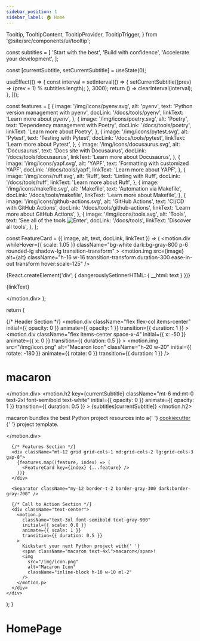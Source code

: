 ```yaml
---
sidebar_position: 1
sidebar_label: 🏠 Home
---
```


  Tooltip,
  TooltipContent,
  TooltipProvider,
  TooltipTrigger,
} from '@site/src/components/ui/tooltip';

<head>
  <title>macaron - Python Project Template</title>
</head>


  const subtitles = [
    'Start with the best',
    'Build with confidence',
    'Accelerate your development',
  ];

  const [currentSubtitle, setCurrentSubtitle] = useState(0);

  useEffect(() => {
    const interval = setInterval(() => {
      setCurrentSubtitle((prev) => (prev + 1) % subtitles.length);
    }, 3000);
    return () => clearInterval(interval);
  }, []);

  const features = [
    {
      image: '/img/icons/pyenv.svg',
      alt: 'pyenv',
      text: 'Python version management with pyenv',
      docLink: '/docs/tools/pyenv',
      linkText: 'Learn more about pyenv',
    },
    {
      image: '/img/icons/poetry.svg',
      alt: 'Poetry',
      text: 'Dependency management with Poetry',
      docLink: '/docs/tools/poetry',
      linkText: 'Learn more about Poetry',
    },
    {
      image: '/img/icons/pytest.svg',
      alt: 'Pytest',
      text: 'Testing with Pytest',
      docLink: '/docs/tools/pytest',
      linkText: 'Learn more about Pytest',
    },
    {
      image: '/img/icons/docusaurus.svg',
      alt: 'Docusaurus',
      text: 'Docs site with Docusaurus',
      docLink: '/docs/tools/docusaurus',
      linkText: 'Learn more about Docusaurus',
    },
    {
      image: '/img/icons/yapf.svg',
      alt: 'YAPF',
      text: 'Formatting with customized YAPF',
      docLink: '/docs/tools/yapf',
      linkText: 'Learn more about YAPF',
    },
    {
      image: '/img/icons/ruff.svg',
      alt: 'Ruff',
      text: 'Linting with Ruff',
      docLink: '/docs/tools/ruff',
      linkText: 'Learn more about Ruff',
    },
    {
      image: '/img/icons/makefile.svg',
      alt: 'Makefile',
      text: 'Automation via Makefile',
      docLink: '/docs/tools/makefile',
      linkText: 'Learn more about Makefile',
    },
    {
      image: '/img/icons/github-actions.svg',
      alt: 'GitHub Actions',
      text: 'CI/CD with GitHub Actions',
      docLink: '/docs/tools/github-actions',
      linkText: 'Learn more about GitHub Actions',
    },
    {
      image: '/img/icons/tools.svg',
      alt: 'Tools',
      text: 'See all of the tools <img src="/img/icons/enter.svg" alt="Enter" class="h-8 w-8 inline-block" />',
      docLink: '/docs/tools',
      linkText: 'Discover all tools',
    },
  ];

  const FeatureCard = ({ image, alt, text, docLink, linkText }) => (
    <motion.div
      whileHover={{ scale: 1.05 }}
      className="bg-white dark:bg-gray-800 p-6 rounded-lg shadow-lg transition-transform"
    >
      <TooltipProvider>
        <Tooltip>
          <TooltipTrigger>
            <Link to={docLink} className="flex items-center space-x-4">
              <motion.img
                src={image}
                alt={alt}
                className="h-16 w-16 transition-transform duration-300 ease-in-out transform hover:scale-125"
              />
              <div>
                <div className="text-lg font-medium text-gray-900 dark:text-gray-100">
                  {React.createElement('div', { dangerouslySetInnerHTML: { __html: text } })}
                </div>
              </div>
            </Link>
          </TooltipTrigger>
          <TooltipContent>
            <p>{linkText}</p>
          </TooltipContent>
        </Tooltip>
      </TooltipProvider>
    </motion.div>
  );

  return (
    <div className="container mx-auto px-6 py-12">
      {/* Header Section */}
      <motion.div
        className="flex flex-col items-center"
        initial={{ opacity: 0 }}
        animate={{ opacity: 1 }}
        transition={{ duration: 1 }}
      >
        <Card className="w-full max-w-4xl p-8 bg-gradient-to-r from-blue-500 via-purple-500 to-pink-500 shadow-xl rounded-xl">
          <div className="flex flex-col md:flex-row items-center justify-between">
            <motion.div
              className="flex items-center space-x-4"
              initial={{ x: -50 }}
              animate={{ x: 0 }}
              transition={{ duration: 0.5 }}
            >
              <motion.img
                src="/img/icon.png"
                alt="Macaron Icon"
                className="h-20 w-20"
                initial={{ rotate: -180 }}
                animate={{ rotate: 0 }}
                transition={{ duration: 1 }}
              />
              <h1 className="text-6xl font-extrabold text-white">macaron</h1>
            </motion.div>
            <motion.h2
              key={currentSubtitle}
              className="mt-6 md:mt-0 text-2xl font-semibold text-white"
              initial={{ opacity: 0 }}
              animate={{ opacity: 1 }}
              transition={{ duration: 0.5 }}
            >
              {subtitles[currentSubtitle]}
            </motion.h2>
          </div>
          <Separator className="my-6 border-t-2 border-white" />
          <p className="text-center text-xl text-white">
            <span className="font-bold">macaron</span> bundles the best Python
            project resources into a{' '}
            <a
              href="https://github.com/cookiecutter/cookiecutter"
              target="_blank"
              rel="noopener noreferrer"
              className="underline hover:text-gray-200"
            >
              cookiecutter
            </a>{' '}
            project template.
          </p>
        </Card>
      </motion.div>

      {/* Features Section */}
      <div className="mt-12 grid grid-cols-1 md:grid-cols-2 lg:grid-cols-3 gap-8">
        {features.map((feature, index) => (
          <FeatureCard key={index} {...feature} />
        ))}
      </div>

      <Separator className="my-12 border-t-2 border-gray-300 dark:border-gray-700" />

      {/* Call to Action Section */}
      <div className="text-center">
        <motion.p
          className="text-3xl font-semibold text-gray-900"
          initial={{ scale: 0.8 }}
          animate={{ scale: 1 }}
          transition={{ duration: 0.5 }}
        >
          Kickstart your next Python project with{' '}
          <span className="macaron text-4xl">macaron</span>!
          <img
            src="/img/icon.png"
            alt="Macaron Icon"
            className="inline-block h-10 w-10 ml-2"
          />
        </motion.p>
      </div>
    </div>
  );
}

# <span>HomePage</span>

<HomePage />